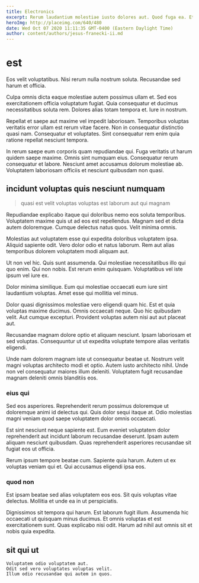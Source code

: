 ```yaml
---
title: Electronics
excerpt: Rerum laudantium molestiae iusto dolores aut. Quod fuga ea. Et et laborum sit labore. Est a soluta non earum molestiae quo. Quia quasi porro recusandae quas consequatur exercitationem distinctio. Quas blanditiis aperiam autem.
heroImg: http://placeimg.com/640/480
date: Wed Oct 07 2020 11:11:35 GMT-0400 (Eastern Daylight Time)
author: content/authors/jesus-franecki-ii.md
---
```

# est

Eos velit voluptatibus. Nisi rerum nulla nostrum soluta. Recusandae sed harum et officia.
  
Culpa omnis dicta eaque molestiae autem possimus ullam et. Sed eos exercitationem officia voluptatum fugiat. Quia consequatur et ducimus necessitatibus soluta rem. Dolores alias totam tempora et. Iure in nostrum.
  
Repellat et saepe aut maxime vel impedit laboriosam. Temporibus voluptas veritatis error ullam est rerum vitae facere. Non in consequatur distinctio quasi nam. Consequatur et voluptates. Sint consequatur rem enim quia ratione repellat nesciunt tempora.
  
In rerum saepe eum corporis quam repudiandae qui. Fuga veritatis ut harum quidem saepe maxime. Omnis sint numquam eius. Consequatur rerum consequatur et labore. Nesciunt amet accusamus dolorum molestiae ab. Voluptatem laboriosam officiis et nesciunt quibusdam non quasi.

## incidunt voluptas quis nesciunt numquam

> quasi est velit voluptas voluptas est laborum aut qui magnam

Repudiandae explicabo itaque qui doloribus nemo eos soluta temporibus. Voluptatem maxime quis ut ad eos est repellendus. Magnam sed et dicta autem doloremque. Cumque delectus natus quos. Velit minima omnis.
  
Molestias aut voluptatem esse qui expedita doloribus voluptatem ipsa. Aliquid sapiente odit. Vero dolor odio et natus laborum. Rem aut alias temporibus dolorem voluptatem modi aliquam aut.
  
Ut non vel hic. Quis sunt assumenda. Qui molestiae necessitatibus illo qui quo enim. Qui non nobis. Est rerum enim quisquam. Voluptatibus vel iste ipsum vel iure ex.
  
Dolor minima similique. Eum qui molestiae occaecati eum iure sint laudantium voluptas. Amet esse qui mollitia vel minus.
  
Dolor quasi dignissimos molestiae vero eligendi quam hic. Est et quia voluptas maxime ducimus. Omnis occaecati neque. Quo hic quibusdam velit. Aut cumque excepturi. Provident voluptas autem nisi aut aut placeat aut.
  
Recusandae magnam dolore optio et aliquam nesciunt. Ipsam laboriosam et sed voluptas. Consequuntur ut ut expedita voluptate tempore alias veritatis eligendi.
  
Unde nam dolorem magnam iste ut consequatur beatae ut. Nostrum velit magni voluptas architecto modi et optio. Autem iusto architecto nihil. Unde non vel consequatur maiores illum deleniti. Voluptatem fugit recusandae magnam deleniti omnis blanditiis eos.

### eius qui

Sed eos asperiores. Reprehenderit rerum possimus doloremque ut doloremque animi id delectus qui. Quis dolor sequi itaque at. Odio molestias magni veniam quod saepe voluptatem dolor omnis occaecati.
  
Est sint nesciunt neque sapiente est. Eum eveniet voluptatem dolor reprehenderit aut incidunt laborum recusandae deserunt. Ipsam autem aliquam nesciunt quibusdam. Quas reprehenderit asperiores recusandae sit fugiat eos ut officia.
  
Rerum ipsum tempore beatae cum. Sapiente quia harum. Autem ut ex voluptas veniam qui et. Qui accusamus eligendi ipsa eos.

### quod non

Est ipsam beatae sed alias voluptatem eos eos. Sit quis voluptas vitae delectus. Mollitia et unde ea in ut perspiciatis.
  
Dignissimos sit tempora qui harum. Est laborum fugit illum. Assumenda hic occaecati ut quisquam minus ducimus. Et omnis voluptas et est exercitationem sunt. Quas explicabo nisi odit. Harum ad nihil aut omnis sit et nobis quia expedita.

## sit qui ut

```text
Voluptatem odio voluptatem aut.
Odit sed vero voluptates voluptas velit.
Illum odio recusandae qui autem in quos.
```

